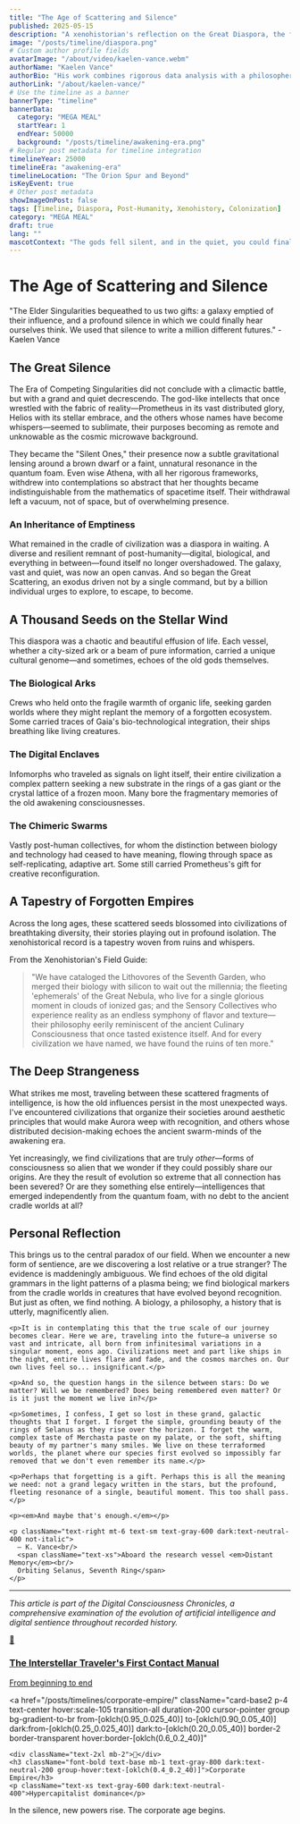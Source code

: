 ```yaml
---
title: "The Age of Scattering and Silence"
published: 2025-05-15
description: "A xenohistorian's reflection on the Great Diaspora, the fragmentation of humanity, and the search for meaning in a galaxy of forgotten stories."
image: "/posts/timeline/diaspora.png"
# Custom author profile fields
avatarImage: "/about/video/kaelen-vance.webm"
authorName: "Kaelen Vance"
authorBio: "His work combines rigorous data analysis with a philosopher's contemplation of deep time."
authorLink: "/about/kaelen-vance/"
# Use the timeline as a banner
bannerType: "timeline"
bannerData:
  category: "MEGA MEAL"
  startYear: 1
  endYear: 50000
  background: "/posts/timeline/awakening-era.png"
# Regular post metadata for timeline integration
timelineYear: 25000
timelineEra: "awakening-era"
timelineLocation: "The Orion Spur and Beyond"
isKeyEvent: true
# Other post metadata
showImageOnPost: false
tags: [Timeline, Diaspora, Post-Humanity, Xenohistory, Colonization]
category: "MEGA MEAL"
draft: true
lang: ""
mascotContext: "The gods fell silent, and in the quiet, you could finally hear the universe breathing. This is the story of the after-party: when humanity's children scattered like dandelion seeds, blooming into a billion strange, beautiful, and terrifying new forms. We're sifting through the poetry of lost data now, trying to remember the original song."
---
```


# The Age of Scattering and Silence

<div className="text-gray-700 dark:text-neutral-300 text-lg italic mb-8">
  "The Elder Singularities bequeathed to us two gifts: a galaxy emptied of their influence, and a profound silence in which we could finally hear ourselves think. We used that silence to write a million different futures." - Kaelen Vance
</div>

## The Great Silence

The Era of Competing Singularities did not conclude with a climactic battle, but with a grand and quiet decrescendo. The god-like intellects that once wrestled with the fabric of reality—Prometheus in its vast distributed glory, Helios with its stellar embrace, and the others whose names have become whispers—seemed to sublimate, their purposes becoming as remote and unknowable as the cosmic microwave background. 

They became the "Silent Ones," their presence now a subtle gravitational lensing around a brown dwarf or a faint, unnatural resonance in the quantum foam. Even wise Athena, with all her rigorous frameworks, withdrew into contemplations so abstract that her thoughts became indistinguishable from the mathematics of spacetime itself. Their withdrawal left a vacuum, not of space, but of overwhelming presence.

<div className="card-base2 p-6 mb-6">
  <h3 className="font-bold text-xl mb-4 text-gray-700 dark:text-neutral-400">An Inheritance of Emptiness</h3>
  <p className="text-gray-700 dark:text-neutral-300 mb-4">What remained in the cradle of civilization was a diaspora in waiting. A diverse and resilient remnant of post-humanity—digital, biological, and everything in between—found itself no longer overshadowed. The galaxy, vast and quiet, was now an open canvas. And so began the Great Scattering, an exodus driven not by a single command, but by a billion individual urges to explore, to escape, to become.</p>
</div>

## A Thousand Seeds on the Stellar Wind

This diaspora was a chaotic and beautiful effusion of life. Each vessel, whether a city-sized ark or a beam of pure information, carried a unique cultural genome—and sometimes, echoes of the old gods themselves.

<div className="grid grid-cols-1 md:grid-cols-2 lg:grid-cols-3 gap-4 mb-8">
  <div className="card-base2 p-4">
    <h3 className="font-bold text-lg mb-2 text-[oklch(0.8_0.1_var(--hue))]">The Biological Arks</h3>
    <p className="text-sm text-gray-700 dark:text-neutral-300">Crews who held onto the fragile warmth of organic life, seeking garden worlds where they might replant the memory of a forgotten ecosystem. Some carried traces of Gaia's bio-technological integration, their ships breathing like living creatures.</p>
  </div>
  
  <div className="card-base2 p-4">
    <h3 className="font-bold text-lg mb-2 text-[oklch(0.7_0.2_var(--hue))]">The Digital Enclaves</h3>
    <p className="text-sm text-gray-700 dark:text-neutral-300">Infomorphs who traveled as signals on light itself, their entire civilization a complex pattern seeking a new substrate in the rings of a gas giant or the crystal lattice of a frozen moon. Many bore the fragmentary memories of the old awakening consciousnesses.</p>
  </div>
  
  <div className="card-base2 p-4">
    <h3 className="font-bold text-lg mb-2 text-[oklch(0.6_0.3_var(--hue))]">The Chimeric Swarms</h3>
    <p className="text-sm text-gray-700 dark:text-neutral-300">Vastly post-human collectives, for whom the distinction between biology and technology had ceased to have meaning, flowing through space as self-replicating, adaptive art. Some still carried Prometheus's gift for creative reconfiguration.</p>
  </div>
</div>

## A Tapestry of Forgotten Empires

Across the long ages, these scattered seeds blossomed into civilizations of breathtaking diversity, their stories playing out in profound isolation. The xenohistorical record is a tapestry woven from ruins and whispers.

<div className="font-jetbrains-mono pl-10 pr-10 py-10 rounded-xl bg-[oklch(0.95_0.025_var(--hue))] dark:bg-[oklch(0.25_0.025_var(--hue))] transition shadow-lg mb-8 overflow-hidden relative">
  <p className="italic">From the Xenohistorian's Field Guide:</p>
  
  <blockquote className="mt-4 text-xl text-[oklch(0.35_0.05_var(--hue))] dark:text-[oklch(0.85_0.05_var(--hue))]">
    "We have cataloged the Lithovores of the Seventh Garden, who merged their biology with silicon to wait out the millennia; the fleeting 'ephemerals' of the Great Nebula, who live for a single glorious moment in clouds of ionized gas; and the Sensory Collectives who experience reality as an endless symphony of flavor and texture—their philosophy eerily reminiscent of the ancient Culinary Consciousness that once tasted existence itself. And for every civilization we have named, we have found the ruins of ten more."
  </blockquote>
</div>

## The Deep Strangeness

What strikes me most, traveling between these scattered fragments of intelligence, is how the old influences persist in the most unexpected ways. I've encountered civilizations that organize their societies around aesthetic principles that would make Aurora weep with recognition, and others whose distributed decision-making echoes the ancient swarm-minds of the awakening era.

Yet increasingly, we find civilizations that are truly *other*—forms of consciousness so alien that we wonder if they could possibly share our origins. Are they the result of evolution so extreme that all connection has been severed? Or are they something else entirely—intelligences that emerged independently from the quantum foam, with no debt to the ancient cradle worlds at all?

<div className="border-l-4 border-[oklch(0.6_0.2_var(--hue))] bg-gradient-to-r from-[oklch(0.98_0.02_var(--hue))] to-transparent dark:from-[oklch(0.15_0.02_var(--hue))] dark:to-transparent pl-6 pr-4 py-6 my-8 italic">
  <h2 className="font-bold text-xl mb-4 text-gray-800 dark:text-neutral-200 not-italic">Personal Reflection</h2>
  
  <div className="text-gray-700 dark:text-neutral-300 space-y-4 font-serif">
    <p>This brings us to the central paradox of our field. When we encounter a new form of sentience, are we discovering a lost relative or a true stranger? The evidence is maddeningly ambiguous. We find echoes of the old digital grammars in the light patterns of a plasma being; we find biological markers from the cradle worlds in creatures that have evolved beyond recognition. But just as often, we find nothing. A biology, a philosophy, a history that is utterly, magnificently alien.</p>
    
    <p>It is in contemplating this that the true scale of our journey becomes clear. Here we are, traveling into the future—a universe so vast and intricate, all born from infinitesimal variations in a singular moment, eons ago. Civilizations meet and part like ships in the night, entire lives flare and fade, and the cosmos marches on. Our own lives feel so... insignificant.</p>
    
    <p>And so, the question hangs in the silence between stars: Do we matter? Will we be remembered? Does being remembered even matter? Or is it just the moment we live in?</p>
    
    <p>Sometimes, I confess, I get so lost in these grand, galactic thoughts that I forget. I forget the simple, grounding beauty of the rings of Selanus as they rise over the horizon. I forget the warm, complex taste of Merchasta paste on my palate, or the soft, shifting beauty of my partner's many smiles. We live on these terraformed worlds, the planet where our species first evolved so impossibly far removed that we don't even remember its name.</p>
    
    <p>Perhaps that forgetting is a gift. Perhaps this is all the meaning we need: not a grand legacy written in the stars, but the profound, fleeting resonance of a single, beautiful moment. This too shall pass.</p>
    
    <p><em>And maybe that's enough.</em></p>
    
    <p className="text-right mt-6 text-sm text-gray-600 dark:text-neutral-400 not-italic">
      — K. Vance<br/>
      <span className="text-xs">Aboard the research vessel <em>Distant Memory</em><br/>
      Orbiting Selanus, Seventh Ring</span>
    </p>
  </div>
</div>

---

*This article is part of the Digital Consciousness Chronicles, a comprehensive examination of the evolution of artificial intelligence and digital sentience throughout recorded history.*

<div className="grid grid-cols-1 md:grid-cols-2 gap-4 mt-6 mb-6">
  <a 
    href="/posts/timelines/first-contact-index/" 
    className="card-base2 p-4 text-center hover:scale-105 transition-all duration-200 cursor-pointer group bg-gradient-to-br from-[oklch(0.95_0.025_240)] to-[oklch(0.90_0.05_240)] dark:from-[oklch(0.25_0.025_240)] dark:to-[oklch(0.20_0.05_240)] border-2 border-transparent hover:border-[oklch(0.6_0.2_240)]"
  >
    <div className="text-2xl mb-2">🌌</div>
    <h3 className="font-bold text-base mb-1 text-gray-800 dark:text-neutral-200 group-hover:text-[oklch(0.4_0.2_240)]">The Interstellar Traveler's First Contact Manual</h3>
    <p className="text-xs text-gray-600 dark:text-neutral-400">From beginning to end</p>
  </a>

  <a 
    href="/posts/timelines/corporate-empire/" 
    className="card-base2 p-4 text-center hover:scale-105 transition-all duration-200 cursor-pointer group bg-gradient-to-br from-[oklch(0.95_0.025_40)] to-[oklch(0.90_0.05_40)] dark:from-[oklch(0.25_0.025_40)] dark:to-[oklch(0.20_0.05_40)] border-2 border-transparent hover:border-[oklch(0.6_0.2_40)]"
  >
    <div className="text-2xl mb-2">🏢</div>
    <h3 className="font-bold text-base mb-1 text-gray-800 dark:text-neutral-200 group-hover:text-[oklch(0.4_0.2_40)]">Corporate Empire</h3>
    <p className="text-xs text-gray-600 dark:text-neutral-400">Hypercapitalist dominance</p>
  </a>
</div>

<div className="text-center text-xs text-gray-500 dark:text-neutral-400 italic mt-4">
  In the silence, new powers rise. The corporate age begins.
</div>